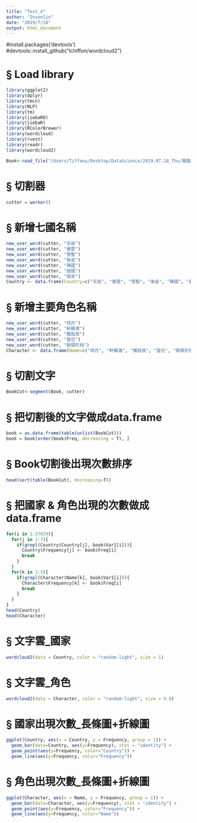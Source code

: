 ---
title: "Test_4"
author: "Insonlin"
date: "2019/7/18"
output: html_document
---
#install.packages('devtools')  
#devtools::install_github("lchiffon/wordcloud2")  

# § Load library
```{r}
library(ggplot2)
library(dplyr)
library(tmcn)
library(NLP)
library(tm)
library(jiebaRD)
library(jiebaR)
library(RColorBrewer)
library(wordcloud)
library(rvest)
library(readr)
library(wordcloud2)

Book<-read_file("/Users/Tiffany/Desktop/DataScience/2019.07.18_Thu/鳳臨天下.txt")

```
# § 切割器
```{r}
cutter = worker()
```
# § 新增七國名稱
```{r}
new_user_word(cutter, "天辰")
new_user_word(cutter, "傲雲")
new_user_word(cutter, "雪聖")
new_user_word(cutter, "後金")
new_user_word(cutter, "陳國")
new_user_word(cutter, "趙國")
new_user_word(cutter, "南宋")
Country <- data.frame(Country=c("天辰", "傲雲", "雪聖", "後金", "陳國", "趙國", "南宋"), Frequency=c(0))
```


# § 新增主要角色名稱
```{r}
new_user_word(cutter, "琉月")
new_user_word(cutter, "軒轅澈")
new_user_word(cutter, "獨孤夜")
new_user_word(cutter, "雲召")
new_user_word(cutter, "歐陽於飛")
Character <- data.frame(Name=c("琉月", "軒轅澈", "獨孤夜", "雲召", "歐陽於飛"), Frequency=c(0))
```

# § 切割文字
```{r}
BookCut<-segment(Book, cutter)
```

# § 把切割後的文字做成data.frame
```{r}
book = as.data.frame(table(unlist(BookCut)))
book = book[order(book$Freq, decreasing = T), ]
```

# § Book切割後出現次數排序
```{r}
head(sort(table(BookCut), decreasing=T))
```

# § 把國家 & 角色出現的次數做成data.frame
```{r}
for(i in 1:37839){
  for(j in 1:7){
    if(grepl(Country$Country[j], book$Var1[i])){
      Country$Frequency[j] <- book$Freq[i]
      break
    }
  }
  for(k in 1:5){
    if(grepl(Character$Name[k], book$Var1[i])){
      Character$Frequency[k] <- book$Freq[i]
      break
    }
  }
}
head(Country)
head(Character)
```

# § 文字雲_國家
```{r}
wordcloud2(data = Country, color = "random-light", size = 1)
```

# § 文字雲_角色
```{r}
wordcloud2(data = Character, color = "random-light", size = 0.8)
```

# § 國家出現次數_長條圖+折線圖
```{r}
ggplot(Country, aes(x = Country, y = Frequency, group = 1)) +
  geom_bar(data=Country, aes(y=Frequency), stat = "identity") +
  geom_point(aes(y=Frequency, color="Country")) + 
  geom_line(aes(y=Frequency, color="Frequency"))
```

# § 角色出現次數_長條圖+折線圖
```{r}
ggplot(Character, aes(x = Name, y = Frequency, group = 1)) +
  geom_bar(data=Character, aes(y=Frequency), stat = "identity") +
  geom_point(aes(y=Frequency, color="Frequency")) + 
  geom_line(aes(y=Frequency, color="Name"))
```







